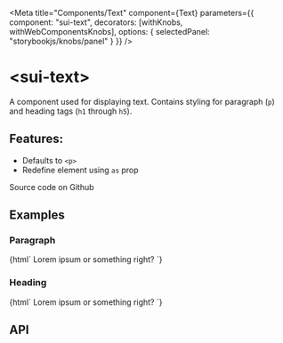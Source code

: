 

<Meta
  title="Components/Text"
  component={Text}
  parameters={{
    component: "sui-text",
    decorators: [withKnobs, withWebComponentsKnobs],
    options: { selectedPanel: "storybookjs/knobs/panel" }
  }}
/>

# &lt;sui-text&gt;

A component used for displaying text. Contains styling for paragraph (`p`) and heading tags (`h1` through `h5`).

## Features:

- Defaults to `<p>`
- Redefine element using `as` prop

<sui-button bg="gray" p="2" href="#">Source code on Github</sui-button>

## Examples

### Paragraph

<Preview withToolbar>
  <Story name="Paragraph">
    {html`
      <sui-text>Lorem ipsum or something right?</sui-text>
    `}
  </Story>
</Preview>

### Heading

<Preview withToolbar>
  <Story name="Heading">
    {html`
      <sui-text as="h1">Lorem ipsum or something right?</sui-text>
    `}
  </Story>
</Preview>

## API

<Props of="sui-text" />
